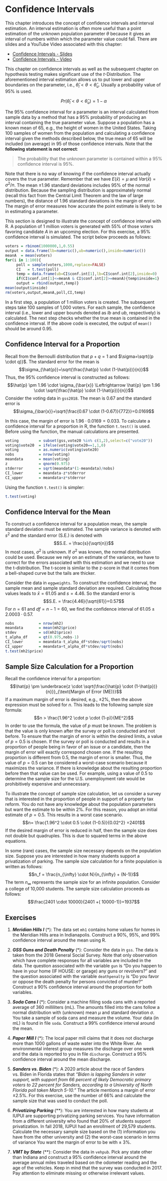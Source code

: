 # Confidence Intervals
This chapter introduces the concept of confidence intervals and interval estimation. An interval estimation is often more useful than a point estimation of the unknown population parameter $\theta$ because it gives an interval of numbers within which the parameter value could fall. There are slides and a YouTube Video associated with this chapter:

- [Confidence Intervals - Slides](https://github.com/jrfdumortier/slidesstatistics/raw/main/ConfidenceIntervals.pdf)
- [Confidence Intervals - Video](https://youtu.be/w_jk6YoASqA)

This chapter on confidence intervals as well as the subsequent chapter on hypothesis testing makes significant use of the *t*-Distribution. The aforementioned interval estimation allows us to put lower and upper boundaries on the parameter, i.e., $\hat{\theta}_l < \theta < \hat{\theta}_u$. Usually a probability value of 95\% is used.

$$ Pr(\hat{\theta}_l < \theta < \hat{\theta}_u) = 1 - \alpha$$

The 95\% confidence interval for a parameter is an interval calculated from sample data by a method that has a 95\% probability of producing an interval containing the true parameter value. Suppose a population has a known mean of 65, e.g., the height of women in the United States. Taking 100 samples of women from the population and calculating a confidence interval given the methods described below, the true mean of 65 will be included (on average) in 95 of those confidence intervals. Note that the **following statement is not correct**: 

> The probability that the unknown parameter is contained within a 95\% confidence interval is 95\%.


Note that there is no way of knowing if the confidence interval actually covers the true parameter. Remember that we have $E(\bar{x})=\mu$ and $Var(\bar{x})=\sigma^2/n$. The mean $\pm 1.96$ standard deviations includes 95\% of the normal distribution. Because the sampling distribution is approximately normal (recall this fact from the Central Limit Theorem and the law of large numbers), the distance of 1.96 standard deviations is the margin of error. The margin of error measures how accurate the point estimate is likely to be in  estimating a parameter. 

This section is designed to illustrate the concept of confidence interval with R. A population of 1 million voters is generated with 55\% of those voters favoring candidate *A* in an upcoming election. For this exercise, a 95\% confidence interval is simulated. The script below proceeds as follows:

```r
voters = rbinom(1000000,1,0.55)
output = data.frame(lb=numeric(),ub=numeric(),inside=numeric())
meanA  = mean(voters)
for(i in 1:100){
     poll = sample(voters,1000,replace=FALSE)
     CI   = t.test(poll)
     temp = data.frame(ub=CI$conf.int[1],lb=CI$conf.int[2],inside=0)
     if(CI$conf.int[1]<=meanA & CI$conf.int[2]>=meanA){temp$inside=1}
     output = rbind(output,temp)}
mean(output$inside)
rm(voters,output,meanA,poll,CI,temp)
```
In a first step, a population of 1 million voters is created. The subsequent steps take 100 samples of 1,000 voters. For each sample, the confidence interval (i.e., lower and upper bounds denoted as *lb* and *ub*, respectively) is calculated. The next step checks whether the true mean is contained in the confidence interval. If the above code is executed, the output of `mean()` should be around 0.95. 

## Confidence Interval for a Proportion
Recall from the Bernoulli distribution that $p+q=1$ and $\sigma=\sqrt{(p \cdot q)}$. The standard error for the mean is 
$$\sigma_{\hat{p}}=\sqrt{\frac{\hat{p} \cdot (1-\hat{p})}{n}}$$
Thus, the 95\% confidence interval is constructed as follows:
$$\hat{p} \pm 1.96 \cdot \sigma_{\bar{x}}  \Leftrightarrow \hat{p} \pm 1.96 \cdot \sqrt{\frac{\hat{p} \cdot (1-\hat{p})}{n}}$$
Consider the voting data in `gss2018`. The mean is 0.67 and the standard error is
$$\sigma_{\bar{x}}=\sqrt{\frac{0.67 \cdot (1-0.67)}{772}}=0.0169$$

In this case, the margin of error is $1.96 \cdot 0.0169=0.033$. To calculate a confidence interval for a proportion in R, the function `t.test()` is used. Before using the function, the manual calculations are presented. 

```r
voting         = subset(gss,vote20 %in% c(1,2),select=c("vote20"))
voting$vote20  = ifelse(voting$vote20==1,1,0)
voting         = as.numeric(voting$vote20)
nobs           = nrow(voting)
meandata       = mean(voting)
z              = qnorm(0.975)
stderror       = sqrt(meandata*(1-meandata)/nobs)
CI_lower       = meandata-z*stderror
CI_upper       = meandata+z*stderror
```

Using the function `t.test()` is simpler:

```r
t.test(voting)
```

## Confidence Interval for the Mean
To construct a confidence interval for a population mean, the sample standard deviation must be estimated. The sample variance is denoted with $s^2$ and the standard error (S.E.) is denoted with
$$S.E. = \frac{s}{\sqrt{n}}$$
In most cases, $\sigma^2$ is unknown. If $\sigma^2$ was known, the normal distribution could be used. Because we rely on an estimate of the variance, we have to correct for the errors associated with this estimation and we need to use the t-distribution. The t-score is similar to the z-score in that it comes from a bell-shaped curve but the tails are thicker. 

Consider the data in `eggweights`. To construct the confidence interval, the sample mean and sample standard deviation are required. Calculating those values leads to $\bar{x}=61.05$ and $s=4.46$. So the standard error is
$$S.E. = \frac{4.46}{\sqrt{61}}=0.57$$
For $n=61$ and $df=n-1=60$, we find the confidence interval of $61.05 \pm 2.0003 \cdot 0.57$.

```r
nobs           = nrow(mh2)
meandata       = mean(mh2$price)
stdev          = sd(mh2$price)
t_alpha_df     = qt(0.975,nobs-1)
CI_lower       = meandata-t_alpha_df*stdev/sqrt(nobs)
CI_upper       = meandata+t_alpha_df*stdev/sqrt(nobs)
t.test(mh2$price)
```

## Sample Size Calculation for a Proportion
Recall the confidence interval for a proportion:
$$\hat{p} \pm \underbrace{z \cdot \sqrt{\frac{\hat{p} \cdot (1-\hat{p})}{n}}}_{\text{Margin of Error (ME)}}$$
If a maximum margin of error is desired, e.g., $\pm 2\%$, then the above expression must be solved for $n$. This leads to the following sample size formula:
$$n > \frac{1.96^2 \cdot p \cdot (1-p)}{ME^2}$$
In order to use the formula, the value of $p$ must be known. The problem is that the value is only known after the survey or poll is conducted and not before. To ensure that the margin of error is within the desired limits, a value of $p=0.5$ is chosen. If the survey or poll is conducted and results in a proportion of people being in favor of an issue or a candidate, then the margin of error will exactly correspond chosen one. If the resulting proportion is different from 0.5, the margin of error is smaller. Thus, the value of $p=0.5$ can be considered a worst-case scenario because it maximizes the variance. If there is knowledge about the resulting proportion before then that value can be used. For example, using a value of 0.5 to determine the sample size for the U.S. unemployment rate would be prohibitively expensive and unnecessary. 

To illustrate the concept of sample size calculation, let us consider a survey that is interested in the proportion of people in support of a property tax reform. You do not have any knowledge about the population parameters but want the estimate to be within 2\%. For this reason, you adopt an initial estimate of $p=0.5$. This results in a worst case scenario. 
$$n= \frac{1.96^2 \cdot 0.5 \cdot (1-0.5)}{0.02^2} =2401$$
If the desired margin of error is reduced in half, then the sample size does not double but quadruples. This is due to squared terms in the above equations. 

In some (rare) cases, the sample size necessary depends on the population size. Suppose you are interested in how many students support a privatization of parking. The sample size calculation for a finite population is written as follows:
$$n_f = \frac{n_{\infty} \cdot N}{n_{\infty} + (N-1)}$$
The term $n_\infty$ represents the sample size for an infinite population. Consider a college of 10,000 students. The sample size calculation proceeds as follows: 
$$\frac{2401 \cdot 10000}{2401 +( 10000-1)}=1937$$

## Exercises
1. ***Meridian Hills I*** (\*): The data set `mh1` contains home values for homes in the Meridian Hills area in Indianapolis. Construct a 90\%, 95\%, and 99\% confidence interval around the mean using R.

2. ***GSS Guns and Death Penalty*** (\*): Consider the data in `gss`. The data is taken from the 2018 General Social Survey. Note that only  observation which have complete responses for all variables are included in the data. The question associated with the variable `gun` is "Do you happen to have in your home (IF HOUSE: or garage) any guns or revolvers?" and the question associated with the variable `deathpenalty` is "Do you favor or oppose the death penalty for persons convicted of murder?" Construct a 90\% confidence interval around the proportion for both variables.

3. ***Soda Cans I*** (\*): Consider a machine filling soda cans with a reported average of 360 milliliters (mL). The amounts filled into the cans follow a normal distribution with (unknown) mean $\mu$ and standard deviation $\sigma$. You take a sample of soda cans and measure the volume. Your data (in mL) is found in file `soda`. Construct a 99\% confidence interval around the mean.

4. ***Paper Mill I*** (\*): The local paper mill claims that it does not discharge more than 1000 gallons of waste water into the White River. An environmental interest group measures the discharge over one week and the data is reported to you in file `discharge`. Construct a 95\% confidence interval around the mean discharge.

5. ***Sanders vs. Biden*** (\*): A 2020 article about the race of Sanders vs. Biden in Florida states that *"Biden is lapping Sanders in voter support, with support from 66 percent of likely Democratic primary voters to 22 percent for Sanders, according to a University of North Florida poll taken March 5-10."*
The article mentions a margin of error $\pm 2.5\%$. For this exercise, use the number of 66\% and calculate the sample size that was used to conduct the poll.
        
6. ***Privatizing Parking*** (\*\*): You are interested in how many students at IUPUI are supporting privatizing parking services. You have information from a different university who found that 20\% of students support privatization. In fall 2018, IUPUI had an enrollment of 29,579 students. Calculate the necessary sample size based on the (1) information you have from the other university and (2) the worst-case scenario in terms of variance You want the margin of error to be with $\pm$ 3\%.

7. ***VMT by State*** (\*\*): Consider the data in `vehpub`. Pick any state other than Indiana and construct a 95\% confidence interval around the average annual miles traveled based on the odometer reading and the age of the vehicles. Keep in mind that the survey was conducted in 2017. Pay attention to eliminate missing or otherwise irrelevant values.